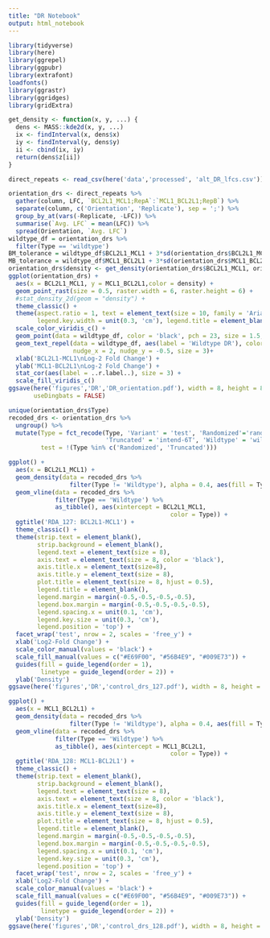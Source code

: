 ```yaml
---
title: "DR Notebook"
output: html_notebook
---
```


```r
library(tidyverse)
library(here)
library(ggrepel)
library(ggpubr)
library(extrafont)
loadfonts()
library(ggrastr)
library(ggridges)
library(gridExtra)
```

```r
get_density <- function(x, y, ...) {
  dens <- MASS::kde2d(x, y, ...)
  ix <- findInterval(x, dens$x)
  iy <- findInterval(y, dens$y)
  ii <- cbind(ix, iy)
  return(dens$z[ii])
}
```


```r
direct_repeats <- read_csv(here('data','processed', 'alt_DR_lfcs.csv'))
```

```r
orientation_drs <- direct_repeats %>%
  gather(column, LFC, `BCL2L1_MCL1;RepA`:`MCL1_BCL2L1;RepB`) %>%
  separate(column, c('Orientation', 'Replicate'), sep = ';') %>%
  group_by_at(vars(-Replicate, -LFC)) %>%
  summarise(`Avg. LFC` = mean(LFC)) %>%
  spread(Orientation, `Avg. LFC`)
wildtype_df = orientation_drs %>%
  filter(Type == 'wildtype')
BM_tolerance = wildtype_df$BCL2L1_MCL1 + 3*sd(orientation_drs$BCL2L1_MCL1)
MB_tolerance = wildtype_df$MCL1_BCL2L1 + 3*sd(orientation_drs$MCL1_BCL2L1)
orientation_drs$density <- get_density(orientation_drs$BCL2L1_MCL1, orientation_drs$MCL1_BCL2L1, n = 300)
ggplot(orientation_drs) +
  aes(x = BCL2L1_MCL1, y = MCL1_BCL2L1,color = density) +
  geom_point_rast(size = 0.5, raster.width = 6, raster.height = 6) +
  #stat_density_2d(geom = "density") +
  theme_classic() +
  theme(aspect.ratio = 1, text = element_text(size = 10, family = 'Arial'), 
        legend.key.width = unit(0.3, 'cm'), legend.title = element_blank()) +
  scale_color_viridis_c() +
  geom_point(data = wildtype_df, color = 'black', pch = 23, size = 1.5, alpha = 1, fill = 'red') +
  geom_text_repel(data = wildtype_df, aes(label = 'Wildtype DR'), color = 'black', 
                  nudge_x = 2, nudge_y = -0.5, size = 3)+
  xlab('BCL2L1-MCL1\nLog-2 Fold Change') +
  ylab('MCL1-BCL2L1\nLog-2 Fold Change') +
  stat_cor(aes(label = ..r.label..), size = 3) +
  scale_fill_viridis_c()
ggsave(here('figures','DR','DR_orientation.pdf'), width = 8, height = 8, units = 'cm', 
       useDingbats = FALSE)
```

```r
unique(orientation_drs$Type)
recoded_drs <- orientation_drs %>%
  ungroup() %>%
  mutate(Type = fct_recode(Type, 'Variant' = 'test', 'Randomized'='random', 
                           'Truncated' = 'intend-6T', 'Wildtype' = 'wildtype'),
         test = !(Type %in% c('Randomized', 'Truncated')))
```

```r
ggplot() +
  aes(x = BCL2L1_MCL1) +
  geom_density(data = recoded_drs %>%
                 filter(Type != 'Wildtype'), alpha = 0.4, aes(fill = Type)) +
  geom_vline(data = recoded_drs %>%
             filter(Type == 'Wildtype') %>%
             as_tibble(), aes(xintercept = BCL2L1_MCL1, 
                                             color = Type)) +
  ggtitle('RDA_127: BCL2L1-MCL1') +
  theme_classic() +
  theme(strip.text = element_blank(), 
        strip.background = element_blank(), 
        legend.text = element_text(size = 8), 
        axis.text = element_text(size = 8, color = 'black'),
        axis.title.x = element_text(size=8),
        axis.title.y = element_text(size = 8),
        plot.title = element_text(size = 8, hjust = 0.5), 
        legend.title = element_blank(), 
        legend.margin = margin(-0.5,-0.5,-0.5,-0.5), 
        legend.box.margin = margin(-0.5,-0.5,-0.5,-0.5),
        legend.spacing.x = unit(0.1, 'cm'),
        legend.key.size = unit(0.3, 'cm'), 
        legend.position = 'top') +
  facet_wrap('test', nrow = 2, scales = 'free_y') +
  xlab('Log2-Fold Change') +
  scale_color_manual(values = 'black') +
  scale_fill_manual(values = c("#E69F00", "#56B4E9", "#009E73")) +
  guides(fill = guide_legend(order = 1), 
         linetype = guide_legend(order = 2)) +
  ylab('Density')
ggsave(here('figures','DR','control_drs_127.pdf'), width = 8, height = 8, units = 'cm')

```

```r
ggplot() +
  aes(x = MCL1_BCL2L1) +
  geom_density(data = recoded_drs %>%
                 filter(Type != 'Wildtype'), alpha = 0.4, aes(fill = Type)) +
  geom_vline(data = recoded_drs %>%
             filter(Type == 'Wildtype') %>%
             as_tibble(), aes(xintercept = MCL1_BCL2L1, 
                                             color = Type)) +
  ggtitle('RDA_128: MCL1-BCL2L1') +
  theme_classic() +
  theme(strip.text = element_blank(), 
        strip.background = element_blank(), 
        legend.text = element_text(size = 8), 
        axis.text = element_text(size = 8, color = 'black'),
        axis.title.x = element_text(size=8),
        axis.title.y = element_text(size = 8),
        plot.title = element_text(size = 8, hjust = 0.5), 
        legend.title = element_blank(), 
        legend.margin = margin(-0.5,-0.5,-0.5,-0.5), 
        legend.box.margin = margin(-0.5,-0.5,-0.5,-0.5),
        legend.spacing.x = unit(0.1, 'cm'),
        legend.key.size = unit(0.3, 'cm'), 
        legend.position = 'top') +
  facet_wrap('test', nrow = 2, scales = 'free_y') +
  xlab('Log2-Fold Change') +
  scale_color_manual(values = 'black') +
  scale_fill_manual(values = c("#E69F00", "#56B4E9", "#009E73")) +
  guides(fill = guide_legend(order = 1), 
         linetype = guide_legend(order = 2)) +
  ylab('Density')
ggsave(here('figures','DR','control_drs_128.pdf'), width = 8, height = 8, units = 'cm')
```

